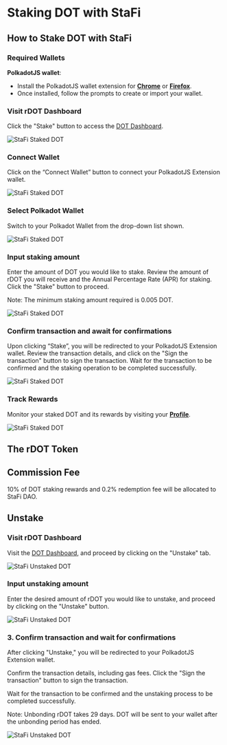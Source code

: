 # Staking DOT with StaFi


## How to Stake DOT with StaFi

### Required Wallets

**PolkadotJS wallet**:

- Install the PolkadotJS wallet extension for **[Chrome](https://chrome.google.com/webstore/detail/polkadot%7Bjs%7D-extension/mopnmbcafieddcagagdcbnhejhlodfdd)** or **[Firefox](https://addons.mozilla.org/en-US/firefox/addon/polkadot-js-extension/)**.
- Once installed, follow the prompts to create or import your wallet.

<Steps>

### Visit rDOT Dashboard

Click the "Stake" button to access the [DOT Dashboard](https://app.stafi.io/gallery/polkadot/DOT).

![StaFi Staked DOT](/image/stakingunstakingpolkadotdot_1.png)

### Connect Wallet

Click on the “Connect Wallet” button to connect your PolkadotJS Extension wallet.

![StaFi Staked DOT](/image/stakingunstakingpolkadotdot_2.png)

### Select Polkadot Wallet

Switch to your Polkadot Wallet from the drop-down list shown.

![StaFi Staked DOT](/image/stakingunstakingpolkadotdot_3.png)

### **Input staking amount**

Enter the amount of DOT you would like to stake. Review the amount of rDOT you will receive and the Annual Percentage Rate (APR) for staking. Click the "Stake" button to proceed.

<Callout type="info">
Note: The minimum staking amount required is 0.005 DOT.
</Callout>

![StaFi Staked DOT](/image/stakingunstakingpolkadotdot_4.png)

### **Confirm transaction and await for confirmations**

Upon clicking “Stake”, you will be redirected to your PolkadotJS Extension wallet. Review the transaction details, and click on the "Sign the transaction" button to sign the transaction. Wait for the transaction to be confirmed and the staking operation to be completed successfully.

![StaFi Staked DOT](/image/stakingunstakingpolkadotdot_5.png)

### **Track Rewards**

Monitor your staked DOT and its rewards by visiting your **[Profile](https://app.stafi.io/profile/polkadot?net=StaFi)**.

![StaFi Staked DOT](/image/stakingunstakingpolkadotdot_6.png)

</Steps>

## The rDOT Token


## Commission Fee

10% of DOT staking rewards and  0.2% redemption fee will be allocated to StaFi DAO.

## Unstake

<Steps>

### **Visit rDOT Dashboard**

Visit the [DOT Dashboard](https://app.stafi.io/gallery/polkadot/DOT), and proceed by clicking on the "Unstake" tab.

![StaFi Unstaked DOT](/image/stakingunstakingpolkadotdot_7.png)

### **Input unstaking amount**

Enter the desired amount of rDOT you would like to unstake, and proceed by clicking on the "Unstake" button.

![StaFi Unstaked DOT](/image/stakingunstakingpolkadotdot_8.png)

### 3. **Confirm transaction and wait for confirmations**

After clicking "Unstake," you will be redirected to your PolkadotJS Extension wallet. 

Confirm the transaction details, including gas fees. Click the "Sign the transaction" button to sign the transaction. 

Wait for the transaction to be confirmed and the unstaking process to be completed successfully.

<Callout type="info">
Note: Unbonding rDOT takes 29 days. DOT will be sent to your wallet after the unbonding period has ended.
</Callout>

![StaFi Unstaked DOT](/image/stakingunstakingpolkadotdot_9.png)

</Steps>
